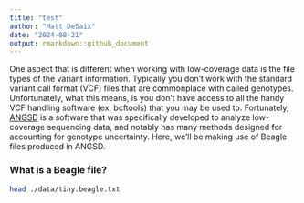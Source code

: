 ```yaml
---
title: "test"
author: "Matt DeSaix"
date: "2024-08-21"
output: rmarkdown::github_document
---
```



One aspect that is different when working with low-coverage data is the file types of the variant information. Typically you don't work with the standard variant call format (VCF) files that are commonplace with called genotypes. Unfortunately, what this means, is you don't have access to all the handy VCF handling software (ex. bcftools) that you may be used to. Fortunately, [ANGSD](http://www.popgen.dk/angsd/index.php/ANGSD) is a software that was specifically developed to analyze low-coverage sequencing data, and notably has many methods designed for accounting for genotype uncertainty. Here, we'll be making use of Beagle files produced in ANGSD. 

### What is a Beagle file?

```sh
head ./data/tiny.beagle.txt
```

